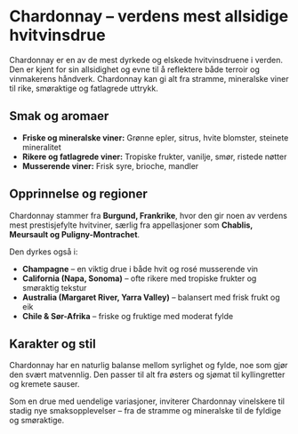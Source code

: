 # Chardonnay – verdens mest allsidige hvitvinsdrue

Chardonnay er en av de mest dyrkede og elskede hvitvinsdruene i verden. Den er kjent for sin allsidighet og evne til å reflektere både terroir og vinmakerens håndverk. Chardonnay kan gi alt fra stramme, mineralske viner til rike, smøraktige og fatlagrede uttrykk.

## Smak og aromaer

- **Friske og mineralske viner:** Grønne epler, sitrus, hvite blomster, steinete mineralitet
- **Rikere og fatlagrede viner:** Tropiske frukter, vanilje, smør, ristede nøtter
- **Musserende viner:** Frisk syre, brioche, mandler

## Opprinnelse og regioner

Chardonnay stammer fra **Burgund, Frankrike**, hvor den gir noen av verdens mest prestisjefylte hvitviner, særlig fra appellasjoner som **Chablis, Meursault og Puligny-Montrachet**.

Den dyrkes også i:

- **Champagne** – en viktig drue i både hvit og rosé musserende vin
- **California (Napa, Sonoma)** – ofte rikere med tropiske frukter og smøraktig tekstur
- **Australia (Margaret River, Yarra Valley)** – balansert med frisk frukt og eik
- **Chile & Sør-Afrika** – friske og fruktige med moderat fylde

## Karakter og stil

Chardonnay har en naturlig balanse mellom syrlighet og fylde, noe som gjør den svært matvennlig. Den passer til alt fra østers og sjømat til kyllingretter og kremete sauser.

Som en drue med uendelige variasjoner, inviterer Chardonnay vinelskere til stadig nye smaksopplevelser – fra de stramme og mineralske til de fyldige og smøraktige.
